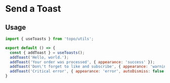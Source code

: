 
<Meta title="Molecule/Toasts" />

# Send a Toast

<Preview>
  <Story name="Toast">
    <Demo />
  </Story>
</Preview>

## Usage

```jsx
import { useToasts } from 'topo/utils';

export default () => {
  const { addToast } = useToasts();
  addToast('Hello, world.');
  addToast('Your order was processed', { appearance: 'success' });
  addToast('Don\'t forget to like and subscribe', { appearance: 'warning' });
  addToast('Critical error', { appearance: 'error', autoDismiss: false });
}
```
